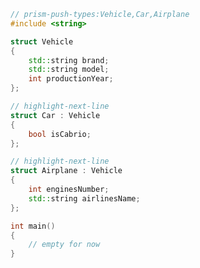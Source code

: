 ```cpp showLineNumbers
// prism-push-types:Vehicle,Car,Airplane
#include <string>

struct Vehicle
{
	std::string brand;
	std::string model;
	int productionYear;
};

// highlight-next-line
struct Car : Vehicle
{
	bool isCabrio;
};

// highlight-next-line
struct Airplane : Vehicle
{
	int enginesNumber;
	std::string airlinesName;
};

int main()
{
	// empty for now
}
```